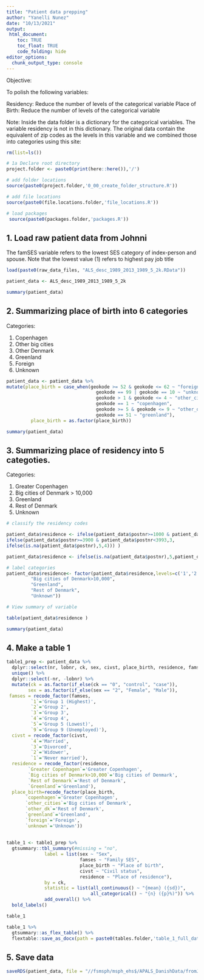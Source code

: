 ```yaml
---
title: "Patient data prepping"
author: "Yanelli Nunez"
date: "10/13/2021"
output:
 html_document:
    toc: TRUE
    toc_float: TRUE
    code_folding: hide
editor_options: 
  chunk_output_type: console
---
```

Objective: 

To polish the following variables:

Residency: Reduce the number of levels of the categorical variable
Place of Birth: Reduce the number of levels of the categorical variable

Note: Inside the data folder is a dictionary for the categorical variables. The variable residency is not in this dictionary. The original data contain the equivalent of zip codes as the levels in this variable and we combined those into categories using this site: 

```r

rm(list=ls())

# 1a Declare root directory
project.folder <- paste0(print(here::here()),'/')

# add folder locations
source(paste0(project.folder,'0_00_create_folder_structure.R'))

# add file locations
source(paste0(file.locations.folder,'file_locations.R'))

# load packages
 source(paste0(packages.folder,'packages.R'))

```

## 1. Load raw patient data from Johnni

The famSES variable refers to the lowest SES category of index-person and spouse. Note that the lowest value (1) refers to highest pay job title

```r

load(paste0(raw_data_files, "ALS_desc_1989_2013_1989_5_2k.RData"))

patient_data <- ALS_desc_1989_2013_1989_5_2k 

summary(patient_data)
```


## 2. Summarizing place of birth into 6 categories

Categories: 

1) Copenhagen
2) Other big cities
3) Other Denmark
4) Greenland
5) Foreign
6) Unknown


```r

patient_data <- patient_data %>%
mutate(place_birth = case_when(geokode >= 52 & geokode <= 62 ~ "foreign",
                                 geokode == 99 | geokode == 10 ~ "unknown",
                                 geokode > 1 & geokode <= 4 ~ "other_cities",
                                 geokode == 1 ~ "copenhagen",
                                 geokode >= 5 & geokode <= 9 ~ "other_dk",
                                 geokode == 51 ~ "greenland"),
         place_birth = as.factor(place_birth))

summary(patient_data)
```


## 3. Summarizing place of residency into 5 categoties. 

Categories:

1) Greater Copenhagen
2) Big cities of Denmark > 10,000
3) Greenland
4) Rest of Denmark
5) Unknown

```r

# classify the residency codes

patient_data$residence <- ifelse(patient_data$postnr>=1000 & patient_data$postnr<2500, 1,                                   ifelse(patient_data$postnr==8722|patient_data$postnr==4690|patient_data$postnr==2800|patient_data$postnr==8300|patient_data$postnr==2791|patient_data$postnr==9500|patient_data$postnr==2640|patient_data$postnr==7600|patient_data$postnr==3060|patient_data$postnr==9700|patient_data$postnr==4760|patient_data$postnr==3300|patient_data$postnr==6800|patient_data$postnr==7700|patient_data$postnr==3500|patient_data$postnr==2625|patient_data$postnr==2665|patient_data$postnr==8660|patient_data$postnr==5500|patient_data$postnr==3700|patient_data$postnr==4900|patient_data$postnr==8500|patient_data$postnr==3600|patient_data$postnr==7430|patient_data$postnr==2680|patient_data$postnr==4220|patient_data$postnr==5800|patient_data$postnr==4400|patient_data$postnr==6200|patient_data$postnr==4800|patient_data$postnr==3520|patient_data$postnr==3460|patient_data$postnr==2635|patient_data$postnr==3660|patient_data$postnr==4100|patient_data$postnr==4129|patient_data$postnr==2600|patient_data$postnr==7800|patient_data$postnr==6100|patient_data$postnr==9400|patient_data$postnr==9900|patient_data$postnr==4300|patient_data$postnr==9800|patient_data$postnr==6400|patient_data$postnr==5700|patient_data$postnr==2610|patient_data$postnr==2620|patient_data$postnr==3400|patient_data$postnr==2630|patient_data$postnr==4200|patient_data$postnr==7500|patient_data$postnr==4600|patient_data$postnr==8800|patient_data$postnr==3000|patient_data$postnr==2970|patient_data$postnr==7000|patient_data$postnr==7007|patient_data$postnr==7029|patient_data$postnr==2720|patient_data$postnr==2750|patient_data$postnr==2920|patient_data$postnr==4700|patient_data$postnr==8600|patient_data$postnr==4000|patient_data$postnr==7400|patient_data$postnr==7429|patient_data$postnr==7429|patient_data$postnr==2670|patient_data$postnr==2650|patient_data$postnr==8700|patient_data$postnr==7100|patient_data$postnr==7120|patient_data$postnr==6000|patient_data$postnr==8960|patient_data$postnr==8900|patient_data$postnr==6715|patient_data$postnr==6700|patient_data$postnr==9220|patient_data$postnr==9000|patient_data$postnr==5270|patient_data$postnr==5000|patient_data$postnr==8000|patient_data$postnr==8210, 2,
ifelse(patient_data$postnr>=3900 & patient_data$postnr<3993,3,
ifelse(is.na(patient_data$postnr),5,4))) ) 

patient_data$residence <- ifelse(is.na(patient_data$postnr),5,patient_data$residence)

# label categories 
patient_data$residence<- factor(patient_data$residence,levels=c('1','2' , '3','4','5'), labels=c("Greater Copenhagen", 
         "Big cities of Denmark>10,000",
         "Greenland", 
         "Rest of Denmark",
         "Unknown"))

# View summary of variable 

table(patient_data$residence )

summary(patient_data)
```


## 4. Make a table 1

```r

table1_prep <- patient_data %>%
  dplyr::select(nr, lobnr, ck, sex, civst, place_birth, residence, famses) %>%
  unique() %>%
  dplyr::select(-nr, -lobnr) %>%
  mutate(ck = as.factor(if_else(ck == "0", "control", "case")),
        sex = as.factor(if_else(sex == "2", "Female", "Male")),
 famses = recode_factor(famses, 
         `1`='Group 1 (Highest)',
         `2`='Group 2',
         `3`='Group 3',
         `4`='Group 4',
         `5`='Group 5 (Lowest)',
         `9`='Group 9 (Unemployed)'),
  civst = recode_factor(civst, 
         `4`='Married',
         `3`='Divorced',
         `2`='Widower',
         `1`='Never married'),
  residence = recode_factor(residence, 
        `Greater Copenhagen`='Greater Copenhagen',
        `Big cities of Denmark>10,000`='Big cities of Denmark',
        `Rest of Denmark`='Rest of Denmark',
        `Greenland`='Greenland'),
  place_birth=recode_factor(place_birth, 
       `copenhagen`='Greater Copenhagen',
       `other_cities`='Big cities of Denmark',
       `other_dk`='Rest of Denmark',
       `greenland`='Greenland',
       `foreign`='Foreign',
       `unknown`='Unknown'))  
 
  
table_1 <- table1_prep %>%
  gtsummary::tbl_summary(#missing = "no",
              label = list(sex ~ "Sex",
                           famses ~ "Family SES",
                           place_birth ~ "Place of birth",
                           civst ~ "Civil status",
                           residence ~ "Place of residence"),
              by = ck,
              statistic = list(all_continuous() ~ "{mean} ({sd})",
                               all_categorical() ~ "{n} ({p}%)")) %>%
              add_overall() %>%
  bold_labels()

table_1

table_1 %>%
  gtsummary::as_flex_table() %>%
  flextable::save_as_docx(path = paste0(tables.folder,'table_1_full_data.docx'))
```


## 5. Save data

```r
saveRDS(patient_data, file = "//fsmsph/msph_ehs$/APALS_DanishData/fromJohnni/patient_data_uniform_complete.rds")
```

